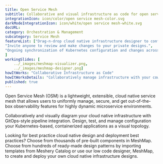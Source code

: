 ---title: Open Service Mesh  subtitle: Collaborative and visual infrastructure as code for open service meshintegrationIcon: icon/color/open service mesh-color.svgdarkModeIntegrationIcon: icon/white/open service mesh-white.svgdocURL: category: Orchestration & Managementsubcategory: Service MeshfeatureList: ["Drag-n-drop cloud native infrastructure designer to configure, model, and deploy your workloads.","Invite anyone to review and make changes to your private designs.","Ongoing synchronization of Kubernetes configuration and changes across any number of clusters."]workingSlides: [    ../_images/meshmap-visualizer.png,    ../_images/meshmap-designer.png]howItWorks: "Collaborative Infrastructure as Code"howItWorksDetails: "Collaboratively manage infrastructure with your coworkers synchronously sharing the same designs."published: true---<p>    Open Service Mesh (OSM) is a lightweight, extensible, cloud native service mesh that allows users to uniformly manage, secure, and get out-of-the-box observability features for highly dynamic microservice environments.</p><p>    Collaboratively and visually diagram your cloud native infrastructure with GitOps-style pipeline integration. Design, test, and manage configuration your Kubernetes-based, containerized applications as a visual topology.</p><p>    Looking for best practice cloud native design and deployment best practices? Choose from thousands of pre-built components in MeshMap. Choose from hundreds of ready-made design patterns by importing templates from Meshery Catalog or use our low code designer, MeshMap, to create and deploy your own cloud native infrastructure designs.</p>